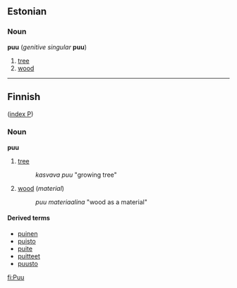 ==Estonian==

===Noun===
'''puu''' (''genitive singular'' '''puu''')

# [[tree]]
# [[wood]]

----

==Finnish==
([[Wiktionary:Finnish_index_p|index P]])

===Noun===
'''puu'''

# [[tree]] 
#: ''kasvava puu'' "growing tree"
# [[wood]] (''material'') 
#: ''puu materiaalina'' "wood as a material"

====Derived terms====
*[[puinen]]
*[[puisto]]
*[[puite]]
*[[puitteet]]
*[[puusto]]

[[fi:Puu]]